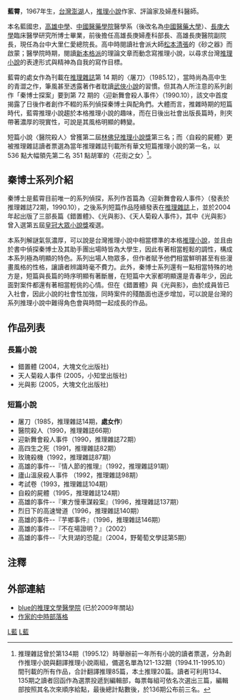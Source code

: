 '''藍霄'''，1967年生，[[台灣|台灣]][[澎湖|澎湖]]人，[[推理小說|推理小說]]作家、評論家及婦產科醫師。

本名藍國忠，[[高雄中學|高雄中學]]、[[中國醫藥學院|中國醫藥學院]]醫學系（後改名為[[中國醫藥大學|中國醫藥大學]]）、[[長庚大學|長庚大學]]臨床醫學研究所博士畢業，前後擔任高雄長庚婦產科部長、高雄長庚醫院副院長，現任為台中大里仁愛總院長。高中時閱讀社會派大師[[松本清張|松本清張]]的《砂之器》而啟蒙；醫學院時期，閱讀[[新本格派|新本格派]]的理論文章而動念寫推理小說，以尋求台灣[[推理小說|推理小說]]的表達形式與精神為自我的寫作目標。

藍霄的處女作為刊載在[[推理雜誌|推理雜誌]]第 14 期的〈屠刀〉（1985.12），當時尚為高中生的青澀之作，筆風甚至透露著作者耽讀[[武俠小說|武俠小說]]的習慣。但其為人所注意的系列創作「秦博士探案」要到第 72 期的〈迎新舞會殺人事件〉（1990.10），該文中首度揭露了日後作者創作不輟的系列偵探秦博士與配角們。大體而言，推雜時期的短篇時代，藍霄推理小說趨於本格推理小說的趣味，而在日後出社會出版長篇時，則夾帶著濃厚的現實性，可說是其風格明顯的轉變。

短篇小說〈醫院殺人〉曾獲第二屆[[林佛兒推理小說獎|林佛兒推理小說獎]]第三名；而〈自殺的屍體〉更被推理雜誌讀者票選為當年推理雜誌刊載所有華文短篇推理小說的第一名，以 536 點大幅領先第二名 351 點胡軍的〈花街之女〉<ref>推理雜誌曾於第134期（1995.12）時舉辦前一年所有小說的讀者票選，分為創作推理小說與翻譯推理小說兩組，備選名單為121-132期（1994.11-1995.10）間刊載的所有作品，合計翻譯推理85篇，本土推理20篇。讀者可利用134、135期之讀者回函作為選票投遞到編輯部，每票每組可依名次選出三篇，編輯部按照其名次來順序給點，最後總計點數後，於136期公布前三名。</ref>。

== 秦博士系列介紹 ==
秦博士是藍霄目前唯一的系列偵探，系列作首篇為〈迎新舞會殺人事件〉（發表於推理雜誌72期，1990.10），之後系列短篇作品陸續發表在[[推理雜誌|推理雜誌]]上，並於2004年起出版了三部長篇《錯置體》、《光與影》、《天人菊殺人事件》，其中《光與影》曾入選第五屆[[皇冠大眾小說獎|皇冠大眾小說獎]]複選。

本系列解謎氣氛濃厚，可以說是台灣推理小說中相當標準的本格[[推理小說|推理小說]]，並且由於書中偵探秦博士及其助手團出場時皆為大學生，因此有著相當輕鬆的調性，構成本系列極為明顯的特色。系列出場人物眾多，但作者賦予他們相當鮮明甚至有些漫畫風格的性格，讓讀者辨識時毫不費力。此外，秦博士系列還有一點相當特殊的地方是，短篇與長篇的時序明顯有著斷層，在短篇中大家都明顯還是青春年少，因此面對案件都還有著相當輕佻的心情。但在《錯置體》與《光與影》，由於成員皆已入社會，因此小說的社會性加強，同時案件的殘酷面也逐步增加，可以說是台灣的系列推理小說中難得角色會與時間一起成長的作品。

== 作品列表 ==
=== 長篇小說 ===
*錯置體 (2004，大塊文化出版社)
*天人菊殺人事件 (2005，小知堂出版社)
*光與影 (2005，大塊文化出版社)

=== 短篇小說 ===
*屠刀（1985，推理雜誌14期，'''處女作'''）
*醫院殺人（1990，推理雜誌66期）
*迎新舞會殺人事件（1990，推理雜誌72期）
*高四生之死（1991，推理雜誌82期）
*玫瑰殺機（1992，推理雜誌87期）
*高雄的事件--『情人節的推理』（1992，推理雜誌91期）
*廬山溫泉殺人事件 （1992，推理雜誌98期）
*考試卷（1993，推理雜誌104期）
*自殺的屍體（1995，推理雜誌124期）
*高雄的事件--『東方慢車謀殺案』（1996，推理雜誌137期）
*烈日下的高速彎道（1996，推理雜誌140期）
*高雄的事件--『芋鄉事件』（1996，推理雜誌146期）
*高雄的事件--『不在場證明？』（2002）
*高雄的事件--『大貝湖的恐龍』（2004，野葡萄文學誌第5期）

== 注釋 ==
<references />


== 外部連結 ==
*[https://web.archive.org/web/20090308092843/http://www.bluemysteryart.org/index.htm blue的推理文學醫學院] (已於2009年關站)
*[https://web.archive.org/web/20090418184856/http://blog.chinatimes.com/blue 作家的中時部落格]

[[Category:臺灣男性小說家|L藍]]
[[Category:台灣推理作家|L藍]]